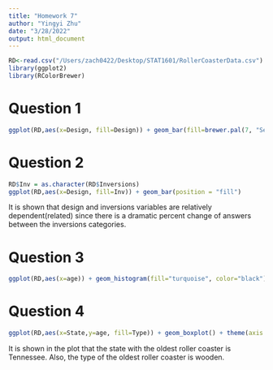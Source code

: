 ```yaml
---
title: "Homework 7"
author: "Yingyi Zhu"
date: "3/28/2022"
output: html_document
---
```

```r
RD<-read.csv("/Users/zach0422/Desktop/STAT1601/RollerCoasterData.csv")
library(ggplot2)
library(RColorBrewer)
```

# Question 1
```r
ggplot(RD,aes(x=Design, fill=Design)) + geom_bar(fill=brewer.pal(7, "Set1")) + labs(x="Roller Coaster Design", y="Number of Roller Coasters", title ="Roller Coasters") + theme(axis.text.x = element_text(angle = 90), plot.title = element_text(hjust = 0.5)) 
```

# Question 2
```r
RD$Inv = as.character(RD$Inversions)
ggplot(RD,aes(x=Design, fill=Inv)) + geom_bar(position = "fill")
```


It is shown that design and inversions variables are relatively dependent(related) since there is a dramatic percent change of answers between the inversions categories.

# Question 3
```r
ggplot(RD,aes(x=age)) + geom_histogram(fill="turquoise", color="black") + labs(x="Age of Roller Coasters", y="Number of Roller Coasters")
```

# Question 4
```r
ggplot(RD,aes(x=State,y=age, fill=Type)) + geom_boxplot() + theme(axis.text.x = element_text(angle=90))
```

It is shown in the plot that the state with the oldest roller coaster is Tennessee. Also, the type of the oldest roller coaster is wooden.